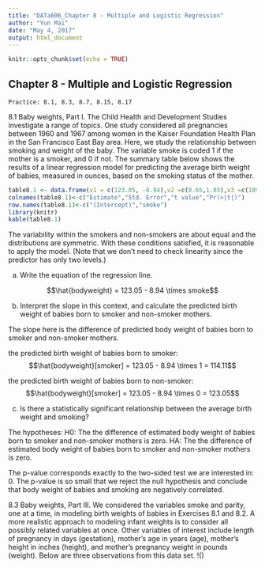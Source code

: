 ```yaml
---
title: "DATa606_Chapter 8 - Multiple and Logistic Regression"
author: "Yun Mai"
date: "May 4, 2017"
output: html_document
---
```


```r
knitr::opts_chunk$set(echo = TRUE)
```

## Chapter 8 - Multiple and Logistic Regression

```
Practice: 8.1, 8.3, 8.7, 8.15, 8.17
```


8.1 Baby weights, Part I. The Child Health and Development Studies investigate a range of topics. One study considered all pregnancies between 1960 and 1967 among women in the Kaiser Foundation Health Plan in the San Francisco East Bay area. Here, we study the relationship between smoking and weight of the baby. The variable smoke is coded 1 if the mother is a smoker, and 0 if not. The summary table below shows the results of a linear regression model for predicting the average birth weight of babies, measured in ounces, based on the smoking status of
the mother.

```r
table8.1 <- data.frame(v1 = c(123.05, -8.94),v2 =c(0.65,1.03),v3 =c(189.60,-8.65),v4= c(0.0000,0.0000))
colnames(table8.1)<-c("Estimate","Std. Error","t value","Pr(>|t|)")
row.names(table8.1)<-c("(Intercept)","smoke")
library(knitr)
kable(table8.1)
```


The variability within the smokers and non-smokers are about equal and the distributions are symmetric. With these conditions satisfied, it is reasonable to apply the model. (Note that we don't need to check linearity since the predictor has only two levels.) 

(a) Write the equation of the regression line.


$$\hat{bodyweight} = 123.05 - 8.94 \times smoke$$

(b) Interpret the slope in this context, and calculate the predicted birth weight of babies born to smoker and non-smoker mothers.

The slope here is the difference of predicted body weight of babies born to smoker and non-smoker mothers.

the predicted birth weight of babies born to smoker: $$\hat{bodyweight}[smoker] = 123.05 - 8.94 \times 1 = 114.11$$

the predicted birth weight of babies born to non-smoker: $$\hat{bodyweight}[smoker] = 123.05 - 8.94 \times 0 = 123.05$$


(c) Is there a statistically significant relationship between the average birth weight and smoking?

The hypotheses:
H0: The the difference of estimated body weight of babies born to smoker and non-smoker mothers is zero.
HA: The the difference of estimated body weight of babies born to smoker and non-smoker mothers is zero.

The p-value corresponds exactly to the two-sided test we are interested in: 0. The p-value is so small
that we reject the null hypothesis and conclude that body weight of babies and smoking are negatively correlated.

8.3 Baby weights, Part III. We considered the variables smoke and parity, one at a time, in modeling birth weights of babies in Exercises 8.1 and 8.2. A more realistic approach to modeling infant weights is to consider all possibly related variables at once. Other variables of interest
include length of pregnancy in days (gestation), mother's age in years (age), mother's height in inches (height), and mother's pregnancy weight in pounds (weight). Below are three observations from this data set.
!()

